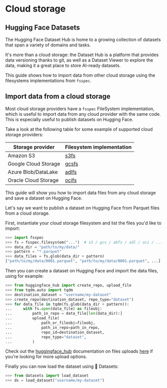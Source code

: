# Cloud storage

## Hugging Face Datasets

The Hugging Face Dataset Hub is home to a growing collection of datasets that span a variety of domains and tasks.

It's more than a cloud storage: the Dataset Hub is a platform that provides data versioning thanks to git, as well as a Dataset Viewer to explore the data, making it a great place to store AI-ready datasets.

This guide shows how to import data from other cloud storage using the filesystems implementations from `fsspec`.

## Import data from a cloud storage

Most cloud storage providers have a `fsspec` FileSystem implementation, which is useful to import data from any cloud provider with the same code.
This is especially useful to publish datasets on Hugging Face.

Take a look at the following table for some example of supported cloud storage providers:

| Storage provider     | Filesystem implementation                                     |
|----------------------|---------------------------------------------------------------|
| Amazon S3            | [s3fs](https://s3fs.readthedocs.io/en/latest/)                |
| Google Cloud Storage | [gcsfs](https://gcsfs.readthedocs.io/en/latest/)              |
| Azure Blob/DataLake  | [adlfs](https://github.com/fsspec/adlfs)                      |
| Oracle Cloud Storage | [ocifs](https://ocifs.readthedocs.io/en/latest/)              |

This guide will show you how to import data files from any cloud storage and save a dataset on Hugging Face.

Let's say we want to publish a dataset on Hugging Face from Parquet files from a cloud storage.

First, instantiate your cloud storage filesystem and list the files you'd like to import:

```python
>>> import fsspec
>>> fs = fsspec.filesystem("...")  # s3 / gcs / abfs / adl / oci / ...
>>> data_dir = "path/to/my/data/"
>>> pattern = "*.parquet"
>>> data_files = fs.glob(data_dir + pattern)
["path/to/my/data/0001.parquet", "path/to/my/data/0001.parquet", ...]
```

Then you can create a dataset on Hugging Face and import the data files, using for example:

```python
>>> from huggingface_hub import create_repo, upload_file
>>> from tqdm.auto import tqdm
>>> destination_dataset = "username/my-dataset"
>>> create_repo(destination_dataset, repo_type="dataset")
>>> for data_file in tqdm(fs.glob(data_dir + pattern)):
...     with fs.open(data_file) as fileobj:
...         path_in_repo = data_file[len(data_dir):]
...         upload_file(
...             path_or_fileobj=fileobj,
...             path_in_repo=path_in_repo,
...             repo_id=destination_dataset,
...             repo_type="dataset",
...         )
```

Check out the [huggingface_hub](https://huggingface.co/docs/huggingface_hub) documentation on files uploads [here](https://huggingface.co/docs/huggingface_hub/en/guides/upload) if you're looking for more upload options.

Finally you can now load the dataset using 🤗 Datasets:

```python
>>> from datasets import load_dataset
>>> ds = load_dataset("username/my-dataset")
```
